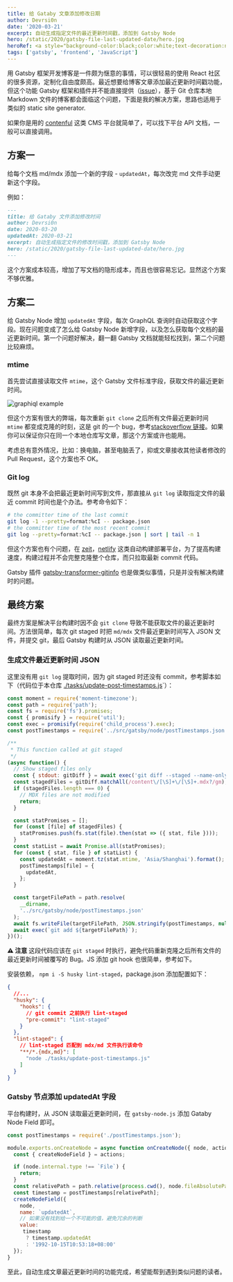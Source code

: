 ```yaml
---
title: 给 Gataby 文章添加修改日期
author: Devrsi0n
date: '2020-03-21'
excerpt: 自动生成指定文件的最近更新时间戳，添加到 Gatsby Node
hero: /static/2020/gatsby-file-last-updated-date/hero.jpg
heroRef: <a style="background-color:black;color:white;text-decoration:none;padding:4px 6px;font-family:-apple-system, BlinkMacSystemFont, &quot;San Francisco&quot;, &quot;Helvetica Neue&quot;, Helvetica, Ubuntu, Roboto, Noto, &quot;Segoe UI&quot;, Arial, sans-serif;font-size:12px;font-weight:bold;line-height:1.2;display:inline-block;border-radius:3px" href="https://unsplash.com/@loic?utm_medium=referral&amp;utm_campaign=photographer-credit&amp;utm_content=creditBadge" target="_blank" rel="noopener noreferrer" title="Download free do whatever you want high-resolution photos from Djim Loic"><span style="display:inline-block;padding:2px 3px"><svg xmlns="http://www.w3.org/2000/svg" style="height:12px;width:auto;position:relative;vertical-align:middle;top:-2px;fill:white" viewBox="0 0 32 32"><title>unsplash-logo</title><path d="M10 9V0h12v9H10zm12 5h10v18H0V14h10v9h12v-9z"></path></svg></span><span style="display:inline-block;padding:2px 3px">Djim Loic</span></a>
tags: ['gatsby', 'frontend', 'JavaScript']
---
```


用 Gatsby 框架开发博客是一件颇为惬意的事情，可以很轻易的使用 React 社区的很多资源，定制化自由度颇高。最近想要给博客文章添加最近更新时间戳功能，但这个功能 Gatsby 框架和插件并不能直接提供（[issue](https://github.com/gatsbyjs/gatsby/issues/19272)），基于 Git 仓库本地 Markdown 文件的博客都会面临这个问题，下面是我的解决方案，思路也适用于类似的 static site generator.

<Message>

如果你是用的 [contenful](https://www.contentful.com/) 这类 CMS 平台就简单了，可以找下平台 API 文档，一般可以直接调用。

</Message>

## 方案一

给每个文档 md/mdx 添加一个新的字段 - `updatedAt`，每次改完 md 文件手动更新这个字段。

例如：
```md
---
title: 给 Gataby 文件添加修改时间
author: Devrsi0n
date: 2020-03-20
updatedAt: 2020-03-21
excerpt: 自动生成指定文件的修改时间戳，添加到 Gatsby Node
hero: /static/2020/gatsby-file-last-updated-date/hero.jpg
---
```

这个方案成本较高，增加了写文档的隐形成本，而且也很容易忘记。显然这个方案不够优雅。

## 方案二

给 Gatsby Node 增加 `updatedAt` 字段，每次 GraphQL 查询时自动获取这个字段。现在问题变成了怎么给 Gatsby Node 新增字段，以及怎么获取每个文档的最近更新时间。第一个问题好解决，翻一翻 Gatsby 文档就能轻松找到，第二个问题比较麻烦。

### mtime

首先尝试直接读取文件 `mtime`，这个 Gatsby 文件标准字段，获取文件的最近更新时间。

![graphiql example](/static/2020/gatsby-file-last-updated-date/graphiql.png)

但这个方案有很大的弊端，每次重新 `git clone` 之后所有文件最近更新时间 `mtime` 都变成克隆的时刻，这是 git 的一个 bug，参考[stackoverflow 链接](https://stackoverflow.com/questions/21735435/git-clone-changes-file-modification-time)。如果你可以保证你只在同一个本地仓库写文章，那这个方案或许也能用。

考虑总有意外情况，比如：换电脑，甚至电脑丢了，抑或文章接收其他读者修改的 Pull Request，这个方案也不 OK。

### Git log

既然 git 本身不会把最近更新时间写到文件，那直接从 `git log` 读取指定文件的最近 commit 时间也是个办法。参考命令如下：

```bash
# the committer time of the last commit
git log -1 --pretty=format:%cI -- package.json
# the committer time of the most recent commit
git log --pretty=format:%cI -- package.json | sort | tail -n 1
```

但这个方案也有个问题，在 [zeit](https://zeit.co)，[netlify](https://www.netlify.com/) 这类自动构建部署平台，为了提高构建速度，构建过程并不会完整克隆整个仓库，而只拉取最新 commit 代码。

Gatsby 插件 [gatsby-transformer-gitinfo](https://github.com/kraynel/gatsby-transformer-gitinfo) 也是做类似事情，只是并没有解决构建时的问题。

## 最终方案

最终方案是解决平台构建时因不会 `git clone` 导致不能获取文件的最近更新时间。方法很简单，每次 git staged 时把 `md/mdx` 文件最近更新时间写入 JSON 文件，并提交 git，最后 Gatsby 构建时从 JSON 读取最近更新时间。

### 生成文件最近更新时间 JSON

这里没有用 `git log` 提取时间，因为 git staged 时还没有 commit，参考脚本如下（代码位于本仓库 [./tasks/update-post-timestamps.js](https://github.com/Devrsi0n/blog/blob/32176bf5d855b3bbd8b0e0954377269365186327/tasks/update-post-timestamps.js#L12)`）：

```js title=update-post-timestamps.js
const moment = require('moment-timezone');
const path = require('path');
const fs = require('fs').promises;
const { promisify } = require('util');
const exec = promisify(require('child_process').exec);
const postTimestamps = require('../src/gatsby/node/postTimestamps.json');

/**
 * This function called at git staged
 */
(async function() {
  // Show staged files only
  const { stdout: gitDiff } = await exec('git diff --staged --name-only');
  const stagedFiles = gitDiff.matchAll(/content\/[\S]+\/[\S]+.mdx?/gm);
  if (stagedFiles.length === 0) {
    // MDX files are not modified
    return;
  }

  const statPromises = [];
  for (const [file] of stagedFiles) {
    statPromises.push(fs.stat(file).then(stat => ({ stat, file })));
  }
  const statList = await Promise.all(statPromises);
  for (const { stat, file } of statList) {
    const updatedAt = moment.tz(stat.mtime, 'Asia/Shanghai').format();
    postTimestamps[file] = {
      updatedAt,
    };
  }

  const targetFilePath = path.resolve(
    __dirname,
    '../src/gatsby/node/postTimestamps.json'
  );
  await fs.writeFile(targetFilePath, JSON.stringify(postTimestamps, null, 2));
  await exec(`git add ${targetFilePath}`);
})();
```

**⚠️ 注意** 这段代码应该在 `git staged` 时执行，避免代码重新克隆之后所有文件的最近更新时间被覆写的 Bug。JS 添加 git hook 也很简单，参考如下。

安装依赖， `npm i -S husky lint-staged`，package.json 添加配置如下：

```json title=package.json
{
  //...
  "husky": {
    "hooks": {
      // git commit 之前执行 lint-staged
      "pre-commit": "lint-staged"
    }
  },
  "lint-staged": {
    // lint-staged 匹配到 mdx/md 文件执行该命令
    "**/*.{mdx,md}": [
      "node ./tasks/update-post-timestamps.js"
    ]
  }
}
```

### Gatsby 节点添加 updatedAt 字段

平台构建时，从 JSON 读取最近更新时间，在 `gatsby-node.js` 添加 Gataby Node Field 即可。

```js title=gatsby-node.js
const postTimestamps = require('./postTimestamps.json');

module.exports.onCreateNode = async function onCreateNode({ node, actions }) {
  const { createNodeField } = actions;

  if (node.internal.type !== `File`) {
    return;
  }
  const relativePath = path.relative(process.cwd(), node.fileAbsolutePath);
  const timestamp = postTimestamps[relativePath];
  createNodeField({
    node,
    name: `updatedAt`,
    // 如果没有找到给一个不可能的值，避免冗余的判断
    value:
     timestamp
      ? timestamp.updatedAt
      : '1992-10-15T10:53:18+08:00'
  });
}
```

至此，自动生成文章最近更新时间的功能完成，希望能帮到遇到类似问题的读者。
